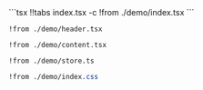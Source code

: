 

<Case01 />

<CodeTabs>
```tsx !!tabs index.tsx -c
!from ./demo/index.tsx
```

```tsx !!tabs header.tsx -c
!from ./demo/header.tsx
```

```tsx !!tabs content.tsx -c
!from ./demo/content.tsx
```

```tsx !!tabs store.ts -c
!from ./demo/store.ts
```

```css !!tabs index.css -c
!from ./demo/index.css
```
</CodeTabs>